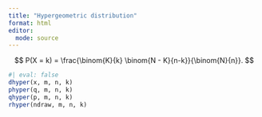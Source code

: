 ```yaml
---
title: "Hypergeometric distribution"
format: html
editor: 
  mode: source
---
```


$$
P(X = k) 
= \frac{\binom{K}{k} \binom{N - K}{n-k}}{\binom{N}{n}}.
$$

```r
#| eval: false
dhyper(x, m, n, k)
phyper(q, m, n, k)
qhyper(p, m, n, k)
rhyper(ndraw, m, n, k)
```
